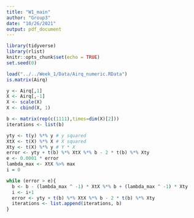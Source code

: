 ```yaml
---
title: "W1_main"
author: "Group3"
date: "10/26/2021"
output: pdf_document
---
```


```r
library(tidyverse)
library(rlist)
knitr::opts_chunk$set(echo = TRUE)
set.seed(0)
```

```r
load("../../Week_1/Data/Airq_numeric.RData")
is.matrix(Airq)
```

```r
y <- Airq[,1]
X <- Airq[,-1]
X <- scale(X)
X <- cbind(X, 1)

b <- matrix(rep(c(1111),times=dim(X)[2]))
iterations <- list(b)

yty <- t(y) %*% y # y squared
XtX <- t(X) %*% X # X squared
Xty <- t(X) %*% y # Y * X
error <- yty + t(b) %*% XtX %*% b - 2 * t(b) %*% Xty
e <- 0.0001 * error
lambda_max <- XtX %>% max
i = 0

while (error > e){
  b <- b - (lambda_max ^ -1) * XtX %*% b + (lambda_max ^ -1) * Xty
  i <- i+1
  error <- yty + t(b) %*% XtX %*% b - 2 * t(b) %*% Xty
  iterations <- list.append(iterations, b)
}


```